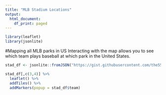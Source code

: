 ```yaml
---
title: "MLB Stadium Locations"
output:
  html_document:
    df_print: paged
---
```



```r
library(leaflet)
library(jsonlite)
```

#Mapping all MLB parks in US
Interacting with the map allows you to see which team plays baseball at which park in the United States.
```r
stad_df <- jsonlite::fromJSON("https://gist.githubusercontent.com/the55/2155142/raw/30a251395cd3c04771f29f2a6295fc8849b73d11/mlb_stadium.json")

stad_df[,c(3,4)] %>%
  leaflet() %>%
  addTiles() %>%
  addMarkers(popup = stad_df$team)

```
